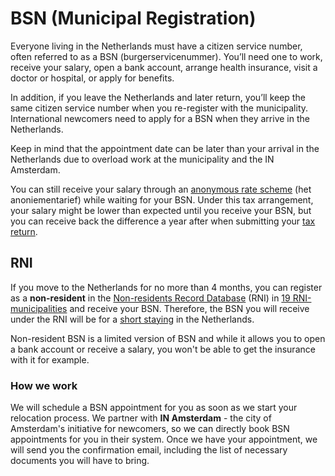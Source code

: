 <meta id="bsn" title="BSN (Municipal Registration)" />

# BSN (Municipal Registration)

Everyone living in the Netherlands must have a citizen service number, often referred to as a BSN (burgerservicenummer). You’ll need one to work, receive your salary, open a bank account, arrange health insurance, visit a doctor or hospital, or apply for benefits.

In addition, if you leave the Netherlands and later return, you’ll keep the same citizen service number when you re-register with the municipality. International newcomers need to apply for a BSN when they arrive in the Netherlands.

<callout type="warning">
    Keep in mind that the appointment date can be later than your arrival in the
    Netherlands due to overload work at the municipality and the IN Amsterdam.
</callout>

You can still receive your salary through an [anonymous rate scheme](https://www.administratie-informatie.nl/anoniementarief) (het anoniementarief) while waiting for your BSN. Under this tax arrangement, your salary might be lower than expected until you receive your BSN, but you can receive back the difference a year after when submitting your [tax return](/dox/work/taxes).

## RNI

If you move to the Netherlands for no more than 4 months, you can register as a **non-resident** in the [Non-residents Record Database](https://www.government.nl/topics/personal-data/question-and-answer/how-i-can-register-in-the-non-residents-records-database) (RNI) in [19 RNI-municipalities](https://www.government.nl/topics/personal-data/question-and-answer/how-i-can-register-in-the-non-residents-records-database) and receive your BSN. Therefore, the BSN you will receive under the RNI will be for a [short staying](https://www.government.nl/documents/leaflets/2018/07/01/registration-for-a-short-term-stay-in-the-netherlands) in the Netherlands.

<callout type="warning">
    Non-resident BSN is a limited version of BSN and while it allows you to open
    a bank account or receive a salary, you won't be able to get the insurance
    with it for example.
</callout>

### How we work

We will schedule a BSN appointment for you as soon as we start your relocation process. We partner with **IN Amsterdam** - the city of Amsterdam's initiative for newcomers, so we can directly book BSN appointments for you in their system. Once we have your appointment, we will send you the confirmation email, including the list of necessary documents you will have to bring.
